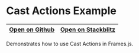 # Cast Actions Example

| [Open on Github](https://github.com/framesjs/frames.js/tree/main/templates/next-starter-with-examples/app/examples/new-api-cast-actions/page.tsx) | [Open on Stackblitz](https://stackblitz.com/github/framesjs/frames.js/tree/main/templates/next-starter-with-examples?file=app%2Fexamples%2Fnew-api-cast-actions%2Fpage.tsx&initialpath=%2Fexamples%2Fnew-api-cast-actions) |
| ------------------------------------------------------------------------------------------------------------------------------------------------- | -------------------------------------------------------------------------------------------------------------------------------------------------------------------------------------------------------------------------- |

Demonstrates how to use Cast Actions in Frames.js.
